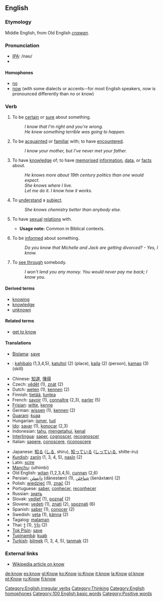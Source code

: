 ==English==

{{rank|before|see|over|93|know|much|after|first}}

===Etymology===
Middle English, from Old English ''[[cnawan]]''.

=== Pronunciation ===
*[[w:IPA|IPA]]: /nəʊ/
*{{audio|en-us-know.ogg|Audio (US)}}

====Homophones====
*[[no]]
*[[now]] (with some dialects or accents--for most English speakers, ''now'' is pronounced differently than ''no'' or ''know'')

===Verb===
[[Category:English irregular verbs]]
{{en-verb2|'''to know'''|'''[[knows]]'''|'''[[knew]]'''|'''[[known]]'''|'''[[knowing]]'''}}

#{{intransitive}} To be [[certain]] or [[sure]] about something.
#:''I know that I'm right and you're wrong.''
#:''He knew something terrible was going to happen.''
#{{transitive}} To be [[acquainted]] or [[familiar]] with; to have [[encounter]]ed.
#:''I know your mother, but I've never met your father.''
#{{transitive}} To have [[knowledge]] of; to have [[memorise]]d [[information]], [[data]], or [[fact]]s about.
#:''He knows more about 19th century politics than one would expect.''
#:''She knows where I live.''
#:''Let me do it. I know how it works.''
#{{transitive}} To [[understand]] a [[subject]].
#:''She knows chemistry better than anybody else.''
#{{transitive}} {{archaic}} To have [[sexual]] [[relation]]s with.
#*'''Usage note:''' Common in Biblical contexts.
#{{intransitive}} To be [[inform]]ed about something.
#:''Do you know that Michelle and Jack are getting divorced? - Yes, I know.''
#{{transitive}} To [[see through]] somebody.
#:''I won't lend you any money. You would never pay me back; I know you.''

====Derived terms====
*[[knowing]]
*[[knowledge]]
*[[unknown]]

====Related terms====
*[[get to know]]

====Translations====
{{top}}
*[[Bislama]]: [[save]]
*{{ceb}}: [[kahibalo]] (1,3,4,5), [[katultol]] (2) (place), [[kaila]] (2) (person), [[kamao]] (3) (skill)
*Chinese: [[知道]], [[懂得]]
*Czech: [[vědět]] (1), [[znát]] (2)
*Dutch: [[weten]] (1), [[kennen]] (2)
*Finnish: [[tietää]], [[tuntea]]
*French: [[savoir]] (1), [[connaître]] (2,3), [[parler]] (5)
*[[Frisian]]: [[witte]], [[kenne]]
*German: [[wissen]] (1), [[kennen]] (2)
*[[Guarani]]: [[kuaa]]
*Hungarian: [[ismer]], [[tud]]
*[[Ido]]: [[savar]] (1), [[konocar]] (2,3)
*Indonesian: [[tahu]], [[tahu|mengetahui]], [[kenal]]
*[[Interlingua]]: [[saper]], [[cognoscer]], [[recognoscer]]
*Italian: [[sapere]], [[conoscere]], [[riconoscere]]
{{mid}}
*Japanese: [[知る]] ([[しる]], shiru), [[知っている]] ([[しっている]], shitte-iru)
*[[Kurdish]]: [[zanîn]] (1, 3, 4, 5), [[nasîn]] (2)
*Latin: [[scire]]
*[[Manchu]]: (ulhimbi)
*Old English: [[witan]] (1,2,3,4,5), [[cunnan]] (2,6)
*Persian:  [[دانِستَن]] (dānestæn) (1), [[شِناختَن]] (šenāxtæn) (2)
*Polish:  [[wiedzieć]] (1), [[znać]] (2)
*Portuguese: [[saber]], [[conhecer]], [[reconhecer]]
*Russian:  [[знать]]
*Slovak: [[vedieť]] (1), [[poznať]] (2)
*Slovene: [[vedeti]] (1), [[znati]] (2), [[spoznati]] (6)
*Spanish: [[saber]] (1), [[conocer]] (2)
*Swedish: [[veta]] (1), [[känna]] (2)
*Tagalog: [[malaman]]
*Thai: [[รู้]] (1), [[รู้จัก]] (2)
*[[Tok Pisin]]: [[save]]
*[[Tupinambá]]: [[kuab]]
*[[Turkish]]: [[bilmek]] (1, 3, 4, 5), [[tanmak]] (2)
{{bottom}}

===External links===
* [[w:know|Wikipedia article on know]]

[[Category:Thinking]]
[[Category:English homophones]]
[[Category:100 English basic words]]
[[Category:Positive words]]

[[de:know]]
[[es:know]]
[[gl:Know]]
[[ko:Know]]
[[io:Know]]
[[it:know]]
[[la:Know]]
[[pl:know]]
[[pt:Know]]
[[ru:Know]]
[[fi:know]]